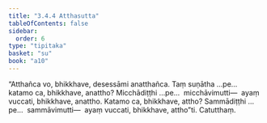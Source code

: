 ```yaml
---
title: "3.4.4 Atthasutta"
tableOfContents: false
sidebar:
  order: 6
type: "tipitaka"
basket: "su"
book: "a10"
---
```



<DynamicBreadcrumb />

<Division number="137" book="a10" bookNo="17" page="453">

<Paragraph number="1112" book="a10">
“Atthañca vo, bhikkhave, desessāmi anatthañca. Taṃ suṇātha …pe…  katamo ca, bhikkhave, anattho? Micchādiṭṭhi …pe…  micchāvimutti—  ayaṃ vuccati, bhikkhave, anattho. Katamo ca, bhikkhave, attho? Sammādiṭṭhi …pe…  sammāvimutti—  ayaṃ vuccati, bhikkhave, attho”ti.

</Paragraph>
</Division>

<Paragraph number="1113" type="center" book="a10">
Catutthaṃ.
</Paragraph>